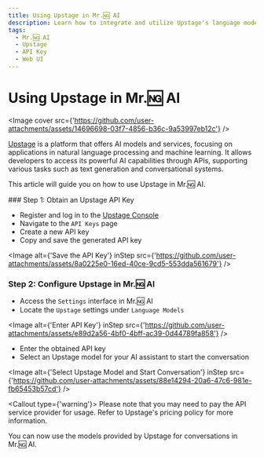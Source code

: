 ```yaml
---
title: Using Upstage in Mr.🆖 AI
description: Learn how to integrate and utilize Upstage's language model APIs in Mr.🆖 AI.
tags:
  - Mr.🆖 AI
  - Upstage
  - API Key
  - Web UI
---
```


# Using Upstage in Mr.🆖 AI

<Image
  cover
  src={'https://github.com/user-attachments/assets/14696698-03f7-4856-b36c-9a53997eb12c'}
/>

[Upstage](https://www.upstage.ai/) is a platform that offers AI models and services, focusing on applications in natural language processing and machine learning. It allows developers to access its powerful AI capabilities through APIs, supporting various tasks such as text generation and conversational systems.

This article will guide you on how to use Upstage in Mr.🆖 AI.

<Steps>
### Step 1: Obtain an Upstage API Key

- Register and log in to the [Upstage Console](https://console.upstage.ai/home)
- Navigate to the `API Keys` page
- Create a new API key
- Copy and save the generated API key

<Image
  alt={'Save the API Key'}
  inStep
  src={'https://github.com/user-attachments/assets/8a0225e0-16ed-40ce-9cd5-553dda561679'}
/>

### Step 2: Configure Upstage in Mr.🆖 AI

- Access the `Settings` interface in Mr.🆖 AI
- Locate the `Upstage` settings under `Language Models`

<Image
  alt={'Enter API Key'}
  inStep
  src={'https://github.com/user-attachments/assets/e89d2a56-4bf0-4bff-ac39-0d44789fa858'}
/>

- Enter the obtained API key
- Select an Upstage model for your AI assistant to start the conversation

<Image
  alt={'Select Upstage Model and Start Conversation'}
  inStep
  src={'https://github.com/user-attachments/assets/88e14294-20a6-47c6-981e-fb65453b57cd'}
/>

<Callout type={'warning'}>
  Please note that you may need to pay the API service provider for usage. Refer to Upstage's
  pricing policy for more information.
</Callout>

</Steps>

You can now use the models provided by Upstage for conversations in Mr.🆖 AI.
